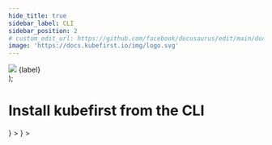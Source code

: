 ```yaml
---
hide_title: true
sidebar_label: CLI
sidebar_position: 2
# custom_edit_url: https://github.com/facebook/docusaurus/edit/main/docs/api-doc-markdown.md
image: 'https://docs.kubefirst.io/img/logo.svg'
---
```



  <div className="git-tab">
    <img src={imgSrc} />
    <span>{label}</span>
  </div>
);

# Install kubefirst from the CLI

<Tabs groupId="git_provider" defaultValue="github" queryString>
  <TabItem
    attributes={{ className: styles.github }}
    value="github"
    label={<TabLabel imgSrc={config.GITHUB_LOGO_URL} label="GitHub" />}
  >
  <GitHubPrerequisites />

  <CommonCloudPrerequisites />

  <GitHubClusterCreateCmd />

  <CommonTerminalOutput cloud="DigitalOcean"  minutes="10" handoffScreen={GitHubHandoffScreen} />

  <CommonRootCredentialsCmd />

  <CommonClusterConnectivity />

  </TabItem>
  <TabItem
    value="gitlab"
    attributes={{ className: styles.gitlab }}
    label={<TabLabel imgSrc={config.GITLAB_LOGO_URL} label="GitLab" />}
  >
  <GitLabPrerequisites />

  <CommonCloudPrerequisites />

  <GitLabClusterCreateCmd />

  <CommonTerminalOutput cloud="DigitalOcean"  minutes="10" handoffScreen={GitLabHandoffScreen} />

  <CommonRootCredentialsCmd />

  <CommonClusterConnectivity />

  </TabItem>
</Tabs>
